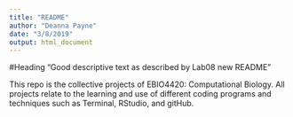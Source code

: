 ```yaml
---
title: "README"
author: "Deanna Payne"
date: "3/8/2019"
output: html_document
---
```


#Heading
"Good descriptive text as described by Lab08 new README"

This repo is the collective projects of EBIO4420: Computational Biology. All projects relate to the learning and use of different coding programs and techniques such as Terminal, RStudio, and gitHub.